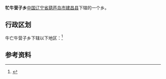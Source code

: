 {{中国乡级行政区|21/14/22/201/000}}
'''牤牛营子乡'''[[中华人民共和国|中国]][[辽宁省|辽宁省]][[葫芦岛市|葫芦岛市]][[建昌县|建昌县]]下辖的一个乡。

== 行政区划 ==

牛亡牛营子乡下辖以下地区：<ref>{{PRC admin/ref sgc|21/14/22/201/000}}</ref>

{{PRC admin/children|21/14/22/201/000}}

== 参考资料 ==
{{reflist}}

{{行政区划小作品}}
{{PRC admin/navcat|21/14/22/201/000}}